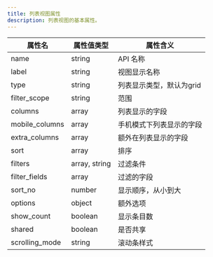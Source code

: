 ```yaml
---
title: 列表视图属性
description: 列表视图的基本属性。
---
```


| 属性名 | 属性值类型 | 属性含义 |
|----|----|----|
| name | string | API 名称 |
| label | string | 视图显示名称 |
| type | string | 列表显示类型，默认为grid |
| filter_scope | string | 范围 |
| columns | array | 列表显示的字段 |
| mobile_columns | array | 手机模式下列表显示的字段 |
| extra_columns | array | 额外在列表显示的字段 |
| sort | array | 排序 |
| filters | array, string | 过滤条件 |
| filter_fields | array | 过滤的字段 |
| sort_no | number | 显示顺序，从小到大 |
| options | object | 额外选项 |
| show_count | boolean | 显示条目数 |
| shared | boolean | 是否共享 |
| scrolling_mode | string | 滚动条样式 |